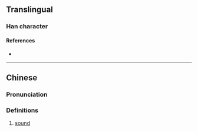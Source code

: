 {{character info/new}}
==Translingual==

===Han character===
{{Han char|rn=85|rad=水|as=17|sn=20|four=37113|canj=ENRI|ids=⿰氵毚}}

====References====
* {{Han ref|kx=0661.210|dkj=18714|dj=1071.040|hdz=31789.040|uh=703A|ud=28730|bh=F464|bd=62564}}

----

==Chinese==
{{zh-forms}}

===Pronunciation===
{{zh-pron
|m=chán
|c=caam4
|mc=y
|oc=y
|ma=
|cat=n
}}

===Definitions===
{{zh-hanzi}}

# [[sound]]